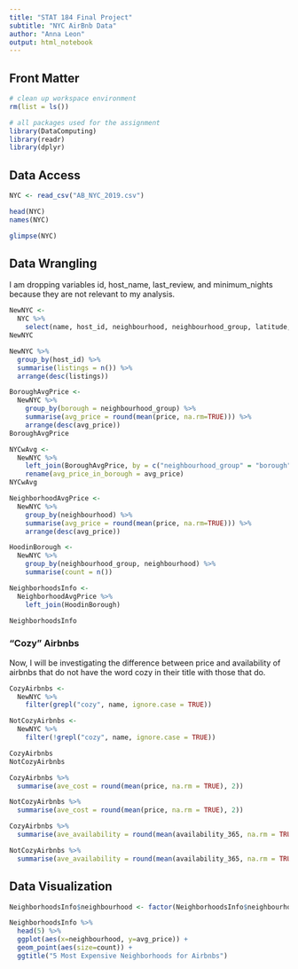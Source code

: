 ```yaml
---
title: "STAT 184 Final Project"
subtitle: "NYC AirBnb Data"
author: "Anna Leon"
output: html_notebook
---
```


## Front Matter

```r
# clean up workspace environment
rm(list = ls())

# all packages used for the assignment
library(DataComputing)
library(readr)
library(dplyr)
```

## Data Access

```r
NYC <- read_csv("AB_NYC_2019.csv")

head(NYC)
names(NYC)
```

```r
glimpse(NYC) 
```

## Data Wrangling

I am dropping variables id, host_name, last_review, and minimum_nights because they are not relevant to my analysis.
```r
NewNYC <-
  NYC %>%
    select(name, host_id, neighbourhood, neighbourhood_group, latitude, longitude, room_type, price, number_of_reviews, reviews_per_month, calculated_host_listings_count, availability_365)
NewNYC
```

```r
NewNYC %>%
  group_by(host_id) %>%
  summarise(listings = n()) %>%
  arrange(desc(listings))
```

```r
BoroughAvgPrice <-
  NewNYC %>%
    group_by(borough = neighbourhood_group) %>%
    summarise(avg_price = round(mean(price, na.rm=TRUE))) %>%
    arrange(desc(avg_price))
BoroughAvgPrice
```

```r
NYCwAvg <-
  NewNYC %>%
    left_join(BoroughAvgPrice, by = c("neighbourhood_group" = "borough")) %>%
    rename(avg_price_in_borough = avg_price)
NYCwAvg
```

```r
NeighborhoodAvgPrice <-
  NewNYC %>%
    group_by(neighbourhood) %>%
    summarise(avg_price = round(mean(price, na.rm=TRUE))) %>%
    arrange(desc(avg_price))

HoodinBorough <-
  NewNYC %>%
    group_by(neighbourhood_group, neighbourhood) %>%
    summarise(count = n())

NeighborhoodsInfo <-
  NeighborhoodAvgPrice %>%
    left_join(HoodinBorough)

NeighborhoodsInfo
```

### "Cozy" Airbnbs

Now, I will be investigating the difference between price and availability of airbnbs that do not have the word cozy in their title with those that do.

```r
CozyAirbnbs <-
  NewNYC %>%
    filter(grepl("cozy", name, ignore.case = TRUE))

NotCozyAirbnbs <-
  NewNYC %>%
    filter(!grepl("cozy", name, ignore.case = TRUE))

CozyAirbnbs
NotCozyAirbnbs

CozyAirbnbs %>%
  summarise(ave_cost = round(mean(price, na.rm = TRUE), 2))

NotCozyAirbnbs %>%
  summarise(ave_cost = round(mean(price, na.rm = TRUE), 2))

CozyAirbnbs %>%
  summarise(ave_availability = round(mean(availability_365, na.rm = TRUE)))

NotCozyAirbnbs %>%
  summarise(ave_availability = round(mean(availability_365, na.rm = TRUE)))
```


## Data Visualization

```r
NeighborhoodsInfo$neighbourhood <- factor(NeighborhoodsInfo$neighbourhood,levels = c("Fort Wadsworth", "Woodrow", "Tribeca", "Sea Gate", "Riverdale"))

NeighborhoodsInfo %>%
  head(5) %>%
  ggplot(aes(x=neighbourhood, y=avg_price)) + 
  geom_point(aes(size=count)) +
  ggtitle("5 Most Expensive Neighborhoods for Airbnbs")
```


